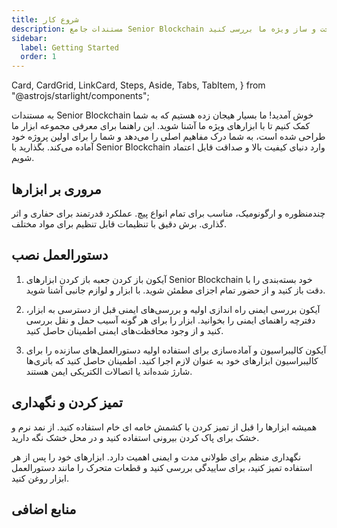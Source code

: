 ```yaml
---
title: شروع کار
description: مستندات جامع Senior Blockchain را برای دیدن کامل و جامع ابزارها و خدمات ساخت و ساز ویژه ما بررسی کنید.
sidebar:
  label: Getting Started
  order: 1
---
```


  Card,
  CardGrid,
  LinkCard,
  Steps,
  Aside,
  Tabs,
  TabItem,
} from "@astrojs/starlight/components";

به مستندات Senior Blockchain خوش آمدید! ما بسیار هیجان زده هستیم که به شما کمک کنیم تا با ابزارهای ویژه ما آشنا شوید. این راهنما برای معرفی مجموعه ابزار ما طراحی شده است، به شما درک مفاهیم اصلی را می‌دهد و شما را برای اولین پروژه خود آماده می‌کند. بگذارید با Senior Blockchain وارد دنیای کیفیت بالا و صداقت قابل اعتماد شویم.

## مروری بر ابزارها

<CardGrid>
  <Card title="مجموعه پیچ گوشتی" icon="seti:config">
    چندمنظوره و ارگونومیک، مناسب برای تمام انواع پیچ.
    <LinkCard title="بیشتر بدانید " href="fa/guides/getting-started" />
  </Card>
  <Card title="دریل سنگین" icon="seti:pipeline">
    عملکرد قدرتمند برای حفاری و اثر گذاری.
    <LinkCard title="بیشتر بدانید " href="fa/guides/getting-started" />
  </Card>
  <Card title="پازل برقی" icon="seti:crystal">
    برش دقیق با تنظیمات قابل تنظیم برای مواد مختلف.
    <LinkCard title="بیشتر بدانید " href="fa/guides/getting-started" />
  </Card>
</CardGrid>

## دستورالعمل نصب

<Steps>

1. آیکون باز کردن جعبه باز کردن ابزارهای Senior Blockchain خود
   بسته‌بندی را با دقت باز کنید و از حضور تمام اجزای مطمئن شوید. با ابزار و لوازم جانبی آشنا شوید.

2. آیکون بررسی ایمنی راه اندازی اولیه و بررسی‌های ایمنی
   قبل از دسترسی به ابزار، دفترچه راهنمای ایمنی را بخوانید. ابزار را برای هر گونه آسیب حمل و نقل بررسی کنید و از وجود محافظت‌های ایمنی اطمینان حاصل کنید.

3. آیکون کالیبراسیون و آماده‌سازی برای استفاده اولیه
   دستورالعمل‌های سازنده را برای کالیبراسیون ابزارهای خود به عنوان لازم اجرا کنید. اطمینان حاصل کنید که باتری‌ها شارژ شده‌اند یا اتصالات الکتریکی ایمن هستند.

</Steps>


## تمیز کردن و نگهداری

<Aside type="tip">
  همیشه ابزارها را قبل از تمیز کردن با کشمش خامه ای خام استفاده کنید. از نمد نرم و خشک برای پاک کردن بیرونی استفاده کنید و در محل خشک نگه دارید.
</Aside>

نگهداری منظم برای طولانی مدت و ایمنی اهمیت دارد. ابزارهای خود را پس از هر استفاده تمیز کنید، برای ساییدگی بررسی کنید و قطعات متحرک را مانند دستورالعمل ابزار روغن کنید.

## منابع اضافی

<LinkCard
  title="آموزش‌های عمیق"
  description="با آموزش‌های تخصصی و متخصصانه به استفاده از ابزارهای ما فرو می‌برید."
  href="fa/guides/getting-started"
/>

<LinkCard
  title="ویدیوهای دمو"
  description="راهنمایی‌های تصویری برای بهره‌برداری بیشتر از ابزارهای ما."
  href="fa/guides/getting-started"
/>

<LinkCard
  title="اطلاعات گارانتی"
  description="پوشش خود را درک کنید و چگونگی ارائه ادعا را در صورت نمورد نیاز را بیابید."
  href="fa/guides/getting-started"
/>